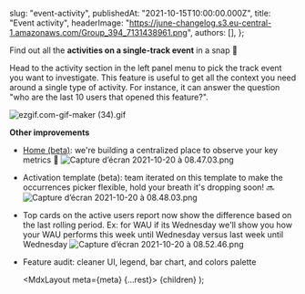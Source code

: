 
  slug: "event-activity",
  publishedAt: "2021-10-15T10:00:00.000Z",
  title: "Event activity",
  headerImage: "https://june-changelog.s3.eu-central-1.amazonaws.com/Group_394_7131438961.png",
  authors: [],
};

Find out all the **activities on a single-track event** in a snap 👀

Head to the activity section in the left panel menu to pick the track event you want to investigate. This feature is useful to get all the context you need around a single type of activity. For instance, it can answer the question "who are the last 10 users that opened this feature?".

![ezgif.com-gif-maker (34).gif](https://june-changelog.s3.eu-central-1.amazonaws.com/ezgif_com_gif_maker_34_c4d6926998.gif)

**Other improvements**

- [Home (beta)](https://app.june.so/a/gotomyworkspace/home): we're building a centralized place to observe your key metrics 🎉
  ![Capture d’écran 2021-10-20 à 08.47.03.png](https://june-changelog.s3.eu-central-1.amazonaws.com/Capture_d_ecran_2021_10_20_a_08_47_03_d6f7378ea1.png)
- Activation template (beta): team iterated on this template to make the occurrences picker flexible, hold your breath it's dropping soon! 🔜
  ![Capture d’écran 2021-10-20 à 08.48.03.png](https://june-changelog.s3.eu-central-1.amazonaws.com/Capture_d_ecran_2021_10_20_a_08_48_03_2a7c2b06d9.png)
- Top cards on the active users report now show the difference based on the last rolling period. Ex: for WAU if its Wednesday we'll show you how your WAU performs this week until Wednesday versus last week until Wednesday
  ![Capture d’écran 2021-10-20 à 08.52.46.png](https://june-changelog.s3.eu-central-1.amazonaws.com/Capture_d_ecran_2021_10_20_a_08_52_46_de44affe55.png)
- Feature audit: cleaner UI, legend, bar chart, and colors palette

  <MdxLayout meta={meta} {...rest}>
    {children}
  </MdxLayout>
);
